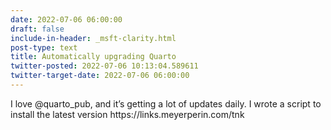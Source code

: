 ```yaml
---
date: 2022-07-06 06:00:00
draft: false
include-in-header: _msft-clarity.html
post-type: text
title: Automatically upgrading Quarto
twitter-posted: 2022-07-06 10:13:04.589611
twitter-target-date: 2022-07-06 06:00:00
---
```

I love @quarto_pub, and it's getting a lot of updates daily. I wrote a script to install the latest version https://links.meyerperin.com/tnk